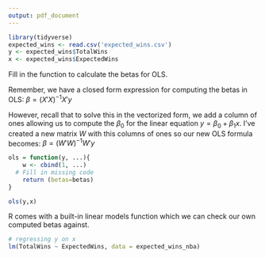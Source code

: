 ```yaml
---
output: pdf_document
---
```


```r
library(tidyverse)
expected_wins <- read.csv('expected_wins.csv')
y <- expected_wins$TotalWins
x <- expected_wins$ExpectedWins
```

Fill in the function to calculate the betas for OLS.

Remember, we have a closed form expression for computing the betas in OLS: $\beta = (X'X)^{-1}X'y$

However, recall that to solve this in the vectorized form, we add a column of ones allowing us to compute the $\beta_0$ for the linear equation $y = \beta_0 + \beta_1 x$. I've created a new matrix $W$ with this columns of ones so our new OLS formula becomes: $\beta = (W'W)^{-1}W'y$

```r
ols = function(y, ...){
	w <- cbind(1, ...)
  # Fill in missing code	
	return (betas=betas)
}

ols(y,x)
```

R comes with a built-in linear models function which we can check our own computed betas against.

```r
# regressing y on x
lm(TotalWins ~ ExpectedWins, data = expected_wins_nba)
```
